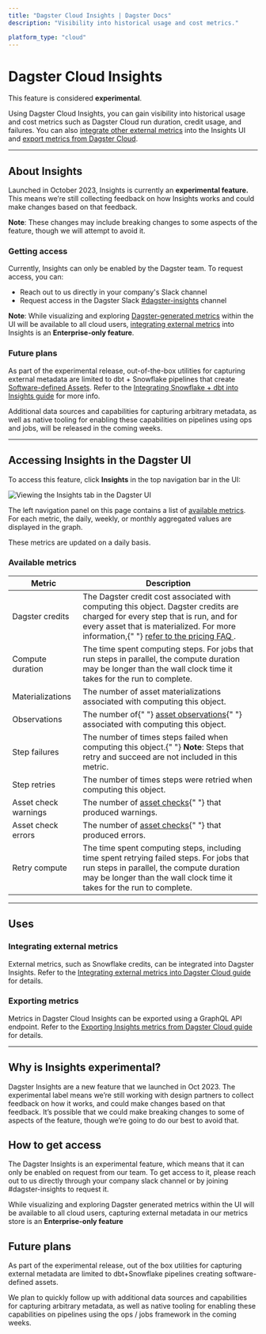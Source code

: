 ```yaml
---
title: "Dagster Cloud Insights | Dagster Docs"
description: "Visibility into historical usage and cost metrics."

platform_type: "cloud"
---
```


# Dagster Cloud Insights

<Note>
  This feature is considered <strong>experimental</strong>.
</Note>

Using Dagster Cloud Insights, you can gain visibility into historical usage and cost metrics such as Dagster Cloud run duration, credit usage, and failures. You can also [integrate other external metrics](#integrating-external-metrics) into the Insights UI and [export metrics from Dagster Cloud](#exporting-metrics).

---

## About Insights

Launched in October 2023, Insights is currently an **experimental feature.** This means we’re still collecting feedback on how Insights works and could make changes based on that feedback.

**Note**: These changes may include breaking changes to some aspects of the feature, though we will attempt to avoid it.

### Getting access

Currently, Insights can only be enabled by the Dagster team. To request access, you can:

- Reach out to us directly in your company's Slack channel
- Request access in the Dagster Slack <a href="https://dagster.slack.com/archives/C05V7GETFSQ" target="blank">#dagster-insights</a> channel

**Note**: While visualizing and exploring [Dagster-generated metrics](#available-metrics) within the UI will be available to all cloud users, [integrating external metrics](#integrating-external-metrics) into Insights is an **Enterprise-only feature**.

### Future plans

As part of the experimental release, out-of-the-box utilities for capturing external metadata are limited to dbt + Snowflake pipelines that create [Software-defined Assets](/concepts/assets/software-defined-assets). Refer to the [Integrating Snowflake + dbt into Insights guide](/dagster-cloud/insights/integrating-snowflake-and-dbt) for more info.

Additional data sources and capabilities for capturing arbitrary metadata, as well as native tooling for enabling these capabilities on pipelines using ops and jobs, will be released in the coming weeks.

---

## Accessing Insights in the Dagster UI

To access this feature, click **Insights** in the top navigation bar in the UI:

<!-- ![Viewing the Insights tab in the Dagster UI](/images/dagster-cloud/insights/insights-tab.png) -->

<Image
alt="Viewing the Insights tab in the Dagster UI"
src="/images/dagster-cloud/insights/insights-tab.png"
width={3066}
height={1636}
/>

The left navigation panel on this page contains a list of [available metrics](#available-metrics). For each metric, the daily, weekly, or monthly aggregated values are displayed in the graph.

These metrics are updated on a daily basis.

### Available metrics

<table
  className="table"
  style={{
    width: "100%",
  }}
>
  <thead>
    <tr>
      <th
        style={{
          width: "25%",
        }}
      >
        Metric
      </th>
      <th>Description</th>
    </tr>
  </thead>
  <tbody>
    <tr>
      <td>Dagster credits</td>
      <td>
        The Dagster credit cost associated with computing this object. Dagster
        credits are charged for every step that is run, and for every asset that
        is materialized. For more information,{" "}
        <a href="https://dagster.io/pricing#faq" target="_blank">
          refer to the pricing FAQ
        </a>
        .
      </td>
    </tr>
    <tr>
      <td>Compute duration</td>
      <td>
        The time spent computing steps. For jobs that run steps in parallel, the
        compute duration may be longer than the wall clock time it takes for the
        run to complete.
      </td>
    </tr>
    <tr>
      <td>Materializations</td>
      <td>
        The number of asset materializations associated with computing this
        object.
      </td>
    </tr>
    <tr>
      <td>Observations</td>
      <td>
        The number of{" "}
        <a href="/concepts/assets/asset-observations">asset observations</a>{" "}
        associated with computing this object.
      </td>
    </tr>
    <tr>
      <td>Step failures</td>
      <td>
        The number of times steps failed when computing this object.{" "}
        <strong>Note</strong>: Steps that retry and succeed are not included in
        this metric.
      </td>
    </tr>
    <tr>
      <td>Step retries</td>
      <td>
        The number of times steps were retried when computing this object.
      </td>
    </tr>
    <tr>
      <td>Asset check warnings</td>
      <td>
        The number of <a href="/concepts/assets/asset-checks">asset checks</a>{" "}
        that produced warnings.
      </td>
    </tr>
    <tr>
      <td>Asset check errors</td>
      <td>
        The number of <a href="/concepts/assets/asset-checks">asset checks</a>{" "}
        that produced errors.
      </td>
    </tr>
    <tr>
      <td>Retry compute</td>
      <td>
        The time spent computing steps, including time spent retrying failed
        steps. For jobs that run steps in parallel, the compute duration may be
        longer than the wall clock time it takes for the run to complete.
      </td>
    </tr>
  </tbody>
</table>

---

## Uses

### Integrating external metrics

External metrics, such as Snowflake credits, can be integrated into Dagster Insights. Refer to the [Integrating external metrics into Dagster Cloud guide](/dagster-cloud/insights/integrating-external-metrics) for details.

### Exporting metrics

Metrics in Dagster Cloud Insights can be exported using a GraphQL API endpoint. Refer to the [Exporting Insights metrics from Dagster Cloud guide](/dagster-cloud/insights/exporting-insights-metrics) for details.

---

## Why is Insights experimental?

Dagster Insights are a new feature that we launched in Oct 2023. The experimental label means we’re still working with design partners to collect feedback on how it works, and could make changes based on that feedback. It’s possible that we could make breaking changes to some of aspects of the feature, though we’re going to do our best to avoid that.

## How to get access

The Dagster Insights is an experimental feature, which means that it can only be enabled on request from our team. To get access to it, please reach out to us directly through your company slack channel or by joining #dagster-insights to request it.

While visualizing and exploring Dagster generated metrics within the UI will be available to all cloud users, capturing external metadata in our metrics store is an **Enterprise-only feature**

## Future plans

As part of the experimental release, out of the box utilities for capturing external metadata are limited to dbt+Snowflake pipelines creating software-defined assets.

We plan to quickly follow up with additional data sources and capabilities for capturing arbitrary metadata, as well as native tooling for enabling these capabilities on pipelines using the ops / jobs framework in the coming weeks.
